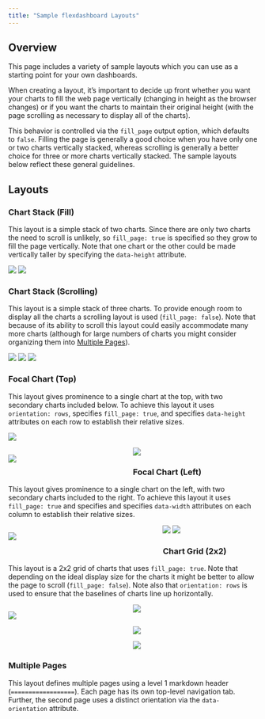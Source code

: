 ```yaml
---
title: "Sample flexdashboard Layouts"
---
```


## Overview

This page includes a variety of sample layouts which you can use as a starting point for your own dashboards.

When creating a layout, it's important to decide up front whether you want your charts to fill the web page vertically (changing in height as the browser changes) or if you want the charts to maintain their original height (with the page scrolling as necessary to display all of the charts).

This behavior is controlled via the `fill_page` output option, which defaults to `false`. Filling the page is generally a good choice when you have only one or two charts vertically stacked, whereas scrolling is generally a better choice for three or more charts vertically stacked. The sample layouts below reflect these general guidelines.

## Layouts

### Chart Stack (Fill)

This layout is a simple stack of two charts. Since there are only two charts the need to scroll is unlikely, so `fill_page: true` is specified so they grow to fill the page vertically. Note that one chart or the other could be made vertically taller by specifying the `data-height` attribute.

<div class="row">

<div class="col-md-5">
<div id="chartstack-fill"></div>
<script type="text/javascript">loadSnippet('chartstack-fill')</script>
</div>

<div class="col-md-7">
<div height="470px" width="100%">
<img class="holder" src="holder.js/100px235?size=28&amp;text=Chart 1">
<img class="holder" src="holder.js/100px235?size=28&amp;text=Chart 2">
</div>
</div>

</div>

### Chart Stack (Scrolling)

This layout is a simple stack of three charts. To provide enough room to display all the charts a scrolling layout is used (`fill_page: false`). Note that because of its ability to scroll this layout could easily accommodate many more charts (although for large numbers of charts you might consider organizing them into [Multiple Pages]).

<div class="row">

<div class="col-md-5">
<div id="chartstack-scrolling"></div>
<script type="text/javascript">loadSnippet('chartstack-scrolling')</script>
</div>

<div class="col-md-7">
<div height="470px" width="100%">
<img class="holder" src="holder.js/100px157?size=28&amp;text=Chart 1">
<img class="holder" src="holder.js/100px157?size=28&amp;text=Chart 2">
<img class="holder" src="holder.js/100px157?size=28&amp;text=Chart 3">
</div>
</div>

</div>


### Focal Chart (Top)

This layout gives prominence to a single chart at the top, with two secondary charts included below. To achieve this layout it uses `orientation: rows`, specifies `fill_page: true`, and specifies `data-height` attributes on each row to establish their relative sizes.

<div class="row">
<div class="col-md-5">
<div id="focalchart-top"></div>
<script type="text/javascript">loadSnippet('focalchart-top')</script>
</div>

<div class="col-md-7">
<div height="470px" width="100%">
<img class="holder" src="holder.js/100px330?size=28&amp;text=Chart 1">
<div>
<div style="float: left; width: 50%;">
<img class="holder" src="holder.js/100px187?size=28&amp;text=Chart 2">
</div>
<div style="margin-left: 50%;">
<img class="holder" src="holder.js/100px187?size=28&amp;text=Chart 3">
</div>
</div>
</div>
</div>


### Focal Chart (Left)

This layout gives prominence to a single chart on the left, with two secondary charts included to the right. To achieve this layout it uses `fill_page: true` and specifies and specifies `data-width` attributes on each column to establish their relative sizes.

<div class="row">

<div class="col-md-5">
<div id="focalchart-left"></div>
<script type="text/javascript">loadSnippet('focalchart-left')</script>
</div>

<div class="col-md-7">
<div height="500px" width="100%">
<div style="float: left; width: 62%;">
<img class="holder" src="holder.js/100px500?size=28&amp;text=Chart 1">
</div>
<div style="margin-left: 62%;">
<img class="holder" src="holder.js/100px250?size=28&amp;text=Chart 2">
<img class="holder" src="holder.js/100px250?size=28&amp;text=Chart 3">
</div>
</div>
</div>

</div>


### Chart Grid (2x2)

This layout is a 2x2 grid of charts that uses `fill_page: true`. Note that depending on the ideal display size for the charts it might be better to allow the page to scroll (`fill_page: false`). Note also that `orientation: rows` is used to ensure that the baselines of charts line up horizontally.

<div class="row">

<div class="col-md-5">
<div id="grid2x2"></div>
<script type="text/javascript">loadSnippet('grid2x2')</script>
</div>

<div class="col-md-7">
<div height="610px" width="100%">
<div>
<div style="float: left; width: 50%;">
<img class="holder" src="holder.js/100px302?size=28&amp;text=Chart 1">
</div>
<div style="margin-left: 50%;">
<img class="holder" src="holder.js/100px302?size=28&amp;text=Chart 2">
</div>
</div>
<div>
<div style="float: left; width: 50%;">
<img class="holder" src="holder.js/100px302?size=28&amp;text=Chart 3">
</div>
<div style="margin-left: 50%;">
<img class="holder" src="holder.js/100px302?size=28&amp;text=Chart 4">
</div>
</div>
</div>
</div>

</div>

### Multiple Pages

This layout defines multiple pages using a level 1 markdown header (`==================`). Each page has its own top-level navigation tab. Further, the second page uses a distinct orientation via the `data-orientation` attribute.

<div id="multiplepages-layout"></div>
<script type="text/javascript">loadSnippet('multiplepages-layout')</script>

